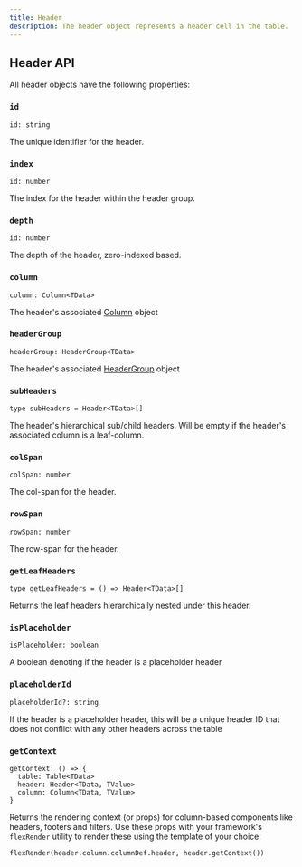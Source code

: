 ```yaml
---
title: Header
description: The header object represents a header cell in the table.
---
```


## Header API

All header objects have the following properties:

### `id`

```tsx
id: string
```

The unique identifier for the header.

### `index`

```tsx
id: number
```

The index for the header within the header group.

### `depth`

```tsx
id: number
```

The depth of the header, zero-indexed based.

### `column`

```tsx
column: Column<TData>
```

The header's associated [Column](./column.md) object

### `headerGroup`

```tsx
headerGroup: HeaderGroup<TData>
```

The header's associated [HeaderGroup](./header-group.md) object

### `subHeaders`

```tsx
type subHeaders = Header<TData>[]
```

The header's hierarchical sub/child headers. Will be empty if the header's associated column is a leaf-column.

### `colSpan`

```tsx
colSpan: number
```

The col-span for the header.

### `rowSpan`

```tsx
rowSpan: number
```

The row-span for the header.

### `getLeafHeaders`

```tsx
type getLeafHeaders = () => Header<TData>[]
```

Returns the leaf headers hierarchically nested under this header.

### `isPlaceholder`

```tsx
isPlaceholder: boolean
```

A boolean denoting if the header is a placeholder header

### `placeholderId`

```tsx
placeholderId?: string
```

If the header is a placeholder header, this will be a unique header ID that does not conflict with any other headers across the table

### `getContext`

```tsx
getContext: () => {
  table: Table<TData>
  header: Header<TData, TValue>
  column: Column<TData, TValue>
}
```

Returns the rendering context (or props) for column-based components like headers, footers and filters. Use these props with your framework's `flexRender` utility to render these using the template of your choice:

```tsx
flexRender(header.column.columnDef.header, header.getContext())
```
